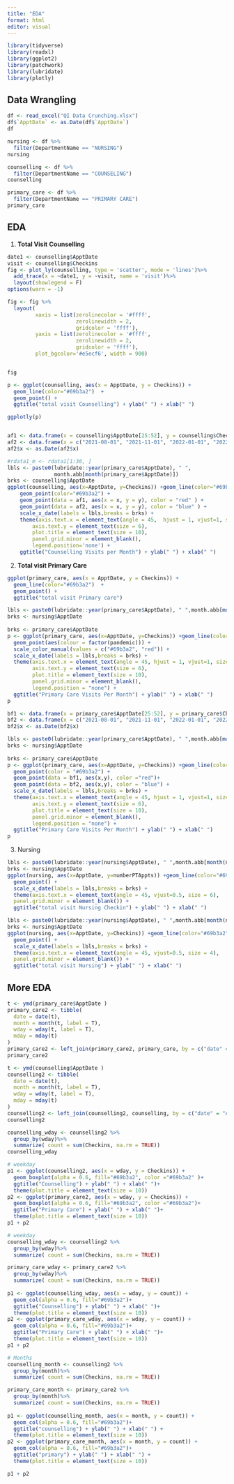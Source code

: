 ```yaml
---
title: "EDA"
format: html
editor: visual
---
```


```r
library(tidyverse)
library(readxl)
library(ggplot2)
library(patchwork)
library(lubridate)
library(plotly)
```

## **Data Wrangling**

```r
df <- read_excel("QI Data Crunching.xlsx")
df$`ApptDate` <- as.Date(df$`ApptDate`)
df
```

```r
nursing <- df %>%
  filter(DepartmentName == "NURSING")
nursing

```

```r
counselling <- df %>%
  filter(DepartmentName == "COUNSELING")
counselling
```

```r
primary_care <- df %>%
  filter(DepartmentName == "PRIMARY CARE")
primary_care
```

## EDA

1.  **Total Visit** **Counselling**

```r
date1 <- counselling$ApptDate
visit <- counselling$Checkins
fig <- plot_ly(counselling, type = 'scatter', mode = 'lines')%>%
  add_trace(x = ~date1, y = ~visit, name = 'visit')%>%
  layout(showlegend = F)
options(warn = -1)

fig <- fig %>%
  layout(
         xaxis = list(zerolinecolor = '#ffff',
                      zerolinewidth = 2,
                      gridcolor = 'ffff'),
         yaxis = list(zerolinecolor = '#ffff',
                      zerolinewidth = 2,
                      gridcolor = 'ffff'),
         plot_bgcolor='#e5ecf6', width = 900)


fig
```

```r

p <- ggplot(counselling, aes(x = ApptDate, y = Checkins)) +
  geom_line(color="#69b3a2")  + 
  geom_point() +
  ggtitle("total visit Counselling") + ylab(" ") + xlab(" ")

ggplotly(p)
```

```r

```

```r
af1 <- data.frame(x = counselling$ApptDate[25:52], y = counselling$Checkins[25:52])
af2 <- data.frame(x = c("2021-08-01", "2021-11-01", "2022-01-01", "2022-03-01", "2022-04-01",  "2022-05-01"), y = c(169, 335, 211, 420, 387, 278))
af2$x <- as.Date(af2$x)
```

```r
#rdata1_m <- rdata1[1:36, ]
lbls <- paste0(lubridate::year(primary_care$ApptDate), " ",
               month.abb[month(primary_care$ApptDate)])
brks <- counselling$ApptDate
ggplot(counselling, aes(x=ApptDate, y=Checkins)) +geom_line(color="#69b3a2") +
    geom_point(color="#69b3a2") + 
    geom_point(data = af1, aes(x = x, y = y), color = "red" ) +
    geom_point(data = af2, aes(x = x, y = y), color = "blue" ) +
    scale_x_date(labels = lbls,breaks = brks) +
    theme(axis.text.x = element_text(angle = 45,  hjust = 1, vjust=1, size = 6),
        axis.text.y = element_text(size = 6),
        plot.title = element_text(size = 10),
        panel.grid.minor = element_blank(),
        legend.position='none') +
    ggtitle("Counselling Visits per Month") + ylab(" ") + xlab(" ")
```

2.  **Total visit Primary Care**

```r
ggplot(primary_care, aes(x = ApptDate, y = Checkins)) +
  geom_line(color="#69b3a2")  + 
  geom_point() +
  ggtitle("total visit Primary care") 

```

```r
lbls <- paste0(lubridate::year(primary_care$ApptDate), " ",month.abb[month(primary_care$ApptDate)])
brks <- nursing$ApptDate 
  
brks <- primary_care$ApptDate 
p <- ggplot(primary_care, aes(x=ApptDate, y=Checkins)) +geom_line(color="#69b3a2")  + 
  geom_point(aes(colour = factor(pandemic))) +
  scale_color_manual(values = c("#69b3a2", "red")) +
  scale_x_date(labels = lbls,breaks = brks) +
  theme(axis.text.x = element_text(angle = 45, hjust = 1, vjust=1, size = 6), 
        axis.text.y = element_text(size = 6),
        plot.title = element_text(size = 10),
        panel.grid.minor = element_blank(),
        legend.position = "none") +
  ggtitle("Primary Care Visits Per Month") + ylab(" ") + xlab(" ")
p
```

```r
bf1 <- data.frame(x = primary_care$ApptDate[25:52], y = primary_care$Checkins[25:52])
bf2 <- data.frame(x = c("2021-08-01", "2021-11-01", "2022-01-01", "2022-03-01", "2022-04-01",  "2022-05-01"), y = c(165, 239, 264, 292, 241, 254))
bf2$x <- as.Date(bf2$x)
```

```r
lbls <- paste0(lubridate::year(primary_care$ApptDate), " ",month.abb[month(primary_care$ApptDate)])
brks <- nursing$ApptDate 
  
brks <- primary_care$ApptDate 
p <- ggplot(primary_care, aes(x=ApptDate, y=Checkins)) +geom_line(color="#69b3a2")  + 
  geom_point(color = "#69b3a2") +
  geom_point(data = bf1, aes(x,y), color ="red")+
  geom_point(data = bf2, aes(x,y), color = "blue") +
  scale_x_date(labels = lbls,breaks = brks) +
  theme(axis.text.x = element_text(angle = 45, hjust = 1, vjust=1, size = 6), 
        axis.text.y = element_text(size = 6),
        plot.title = element_text(size = 10),
        panel.grid.minor = element_blank(),
        legend.position = "none") +
  ggtitle("Primary Care Visits Per Month") + ylab(" ") + xlab(" ")
p
```

3.  Nursing

```r
lbls <- paste0(lubridate::year(nursing$ApptDate), " ",month.abb[month(nursing$ApptDate)])
brks <- nursing$ApptDate 
ggplot(nursing, aes(x=ApptDate, y=numberPTAppts)) +geom_line(color="#69b3a2")  + 
  geom_point() +
  scale_x_date(labels = lbls,breaks = brks) +
  theme(axis.text.x = element_text(angle = 45, vjust=0.5, size = 6),
  panel.grid.minor = element_blank()) +
  ggtitle("total visit Nursing Checkin") + ylab(" ") + xlab(" ")
```

```r
lbls <- paste0(lubridate::year(nursing$ApptDate), " ",month.abb[month(nursing$ApptDate)])
brks <- nursing$ApptDate 
ggplot(nursing, aes(x=ApptDate, y=Checkins)) +geom_line(color="#69b3a2")  + 
  geom_point() +
  scale_x_date(labels = lbls,breaks = brks) +
  theme(axis.text.x = element_text(angle = 45, vjust=0.5, size = 4),
  panel.grid.minor = element_blank()) +
  ggtitle("total visit Nursing") + ylab(" ") + xlab(" ")
```

## More EDA

```r
t <- ymd(primary_care$ApptDate )
primary_care2 <- tibble(
  date = date(t),
  month = month(t, label = T),
  wday = wday(t, label = T),
  mday = mday(t)
)
primary_care2 <- left_join(primary_care2, primary_care, by = c("date" = "ApptDate"))
primary_care2
```

```r
t <- ymd(counselling$ApptDate )
counselling2 <- tibble(
  date = date(t),
  month = month(t, label = T),
  wday = wday(t, label = T),
  mday = mday(t)
)
counselling2 <- left_join(counselling2, counselling, by = c("date" = "ApptDate"))
counselling2
```

```r
counselling_wday <- counselling2 %>% 
  group_by(wday)%>%
  summarize( count = sum(Checkins, na.rm = TRUE))
counselling_wday
```

```r
# weekday 
p1 <- ggplot(counselling2, aes(x = wday, y = Checkins)) + 
  geom_boxplot(alpha = 0.6, fill="#69b3a2", color ="#69b3a2" )+ 
  ggtitle("Counselling") + ylab(" ") + xlab(" ")+
  theme(plot.title = element_text(size = 10))
p2 <- ggplot(primary_care2, aes(x = wday, y = Checkins)) + 
  geom_boxplot(alpha = 0.6, fill="#69b3a2", color ="#69b3a2")+ 
  ggtitle("Primary Care") + ylab(" ") + xlab(" ")+
  theme(plot.title = element_text(size = 10))
p1 + p2
```

```r
# weekday 
counselling_wday <- counselling2 %>% 
  group_by(wday)%>%
  summarize( count = sum(Checkins, na.rm = TRUE))

primary_care_wday <- primary_care2 %>% 
  group_by(wday)%>%
  summarize( count = sum(Checkins, na.rm = TRUE))
  
p1 <- ggplot(counselling_wday, aes(x = wday, y = count)) + 
  geom_col(alpha = 0.6, fill="#69b3a2")+ 
  ggtitle("Counselling") + ylab(" ") + xlab(" ")+
  theme(plot.title = element_text(size = 10))
p2 <- ggplot(primary_care_wday, aes(x = wday, y = count)) + 
  geom_col(alpha = 0.6, fill="#69b3a2")+ 
  ggtitle("Primary Care") + ylab(" ") + xlab(" ")+
  theme(plot.title = element_text(size = 10))
p1 + p2
```

```r

# Months 
counselling_month <- counselling2 %>% 
  group_by(month)%>%
  summarize( count = sum(Checkins, na.rm = TRUE))

primary_care_month <- primary_care2 %>% 
  group_by(month)%>%
  summarize( count = sum(Checkins, na.rm = TRUE))
  
p1 <- ggplot(counselling_month, aes(x = month, y = count)) + 
  geom_col(alpha = 0.6, fill="#69b3a2")+ 
  ggtitle("counselling") + ylab(" ") + xlab(" ") +
  theme(plot.title = element_text(size = 10))
p2 <- ggplot(primary_care_month, aes(x = month, y = count)) + 
  geom_col(alpha = 0.6, fill="#69b3a2")+ 
  ggtitle("primary") + ylab(" ") + xlab(" ") +
  theme(plot.title = element_text(size = 10))

p1 + p2
```
